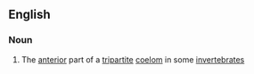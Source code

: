 ==English==

===Noun===
{{en-noun}}

# {{label|en|biology}} The [[anterior]] part of a [[tripartite]] [[coelom]] in some [[invertebrate]]s